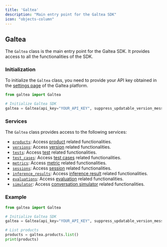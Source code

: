 ```yaml
---
title: 'Galtea'
description: "Main entry point for the Galtea SDK"
icon: "objects-column"
---
```


## Galtea

The `Galtea` class is the main entry point for the Galtea SDK. It provides access to all the functionalities of the SDK.

### Initialization

To initialize the `Galtea` class, you need to provide your API key obtained in the [settings page](https://platform.galtea.ai/settings) of the Galtea platform.

```python
from galtea import Galtea

# Initialize Galtea SDK
galtea = Galtea(api_key="YOUR_API_KEY", suppress_updatable_version_message=False)
```

### Services

The `Galtea` class provides access to the following services:

- [`products`](/sdk/api/product/service): Access [product](/concepts/product) related functionalities.
- [`versions`](/sdk/api/version/service): Access [version](/concepts/product/version) related functionalities.
- [`tests`](/sdk/api/test/service): Access [test](/concepts/product/test) related functionalities.
- [`test_cases`](/sdk/api/test-case/service): Access [test cases](/concepts/product/test/case) related functionalities.
- [`metrics`](/sdk/api/metric/service): Access [metric](/concepts/metric) related functionalities.
- [`sessions`](/sdk/api/session/service): Access [session](/concepts/product/version/session) related functionalities.
- [`inference_results`](/sdk/api/inference-result/service): Access [inference result](/concepts/product/version/session/inference-result) related functionalities.
- [`evaluations`](/sdk/api/evaluation/service): Access [evaluation](/concepts/product/version/session/evaluation) related functionalities.
- [`simulator`](/sdk/api/simulator/service): Access [conversation simulator](/concepts/conversation-simulator) related functionalities.


### Example

```python
from galtea import Galtea

# Initialize Galtea SDK
galtea = Galtea(api_key="YOUR_API_KEY", suppress_updatable_version_message=False)

# List products
products = galtea.products.list()
print(products)
```